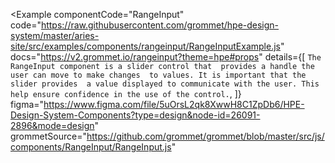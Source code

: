
<Example
  componentCode="RangeInput"
  code="https://raw.githubusercontent.com/grommet/hpe-design-system/master/aries-site/src/examples/components/rangeinput/RangeInputExample.js"
  docs="https://v2.grommet.io/rangeinput?theme=hpe#props"
  details={[
    `The RangeInput component is a slider control that 
    provides a handle the user can move to make changes 
    to values. It is important that the slider provides 
    a value displayed to communicate with the user. This
    help ensure confidence in the use of the control.`,
  ]}
  figma="https://www.figma.com/file/5uOrsL2qk8XwwH8C1ZpDb6/HPE-Design-System-Components?type=design&node-id=26091-2896&mode=design"
  grommetSource="https://github.com/grommet/grommet/blob/master/src/js/components/RangeInput/RangeInput.js"
>
  <RangeInputExample />
</Example>
